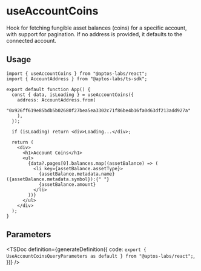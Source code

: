 
# useAccountCoins

Hook for fetching fungible asset balances (coins) for a specific account, with support for pagination. If no address is provided, it defaults to the connected account.

## Usage

```tsx
import { useAccountCoins } from "@aptos-labs/react";
import { AccountAddress } from "@aptos-labs/ts-sdk";

export default function App() {
  const { data, isLoading } = useAccountCoins({
    address: AccountAddress.from(
      "0x926ff619e85bdb5b02680f27bea5ea3302c71f86be4b16fa0d63df213add927a"
    ),
  });

  if (isLoading) return <div>Loading...</div>;

  return (
    <div>
      <h1>Account Coins</h1>
      <ul>
        {data?.pages[0].balances.map((assetBalance) => (
          <li key={assetBalance.assetType}>
            {assetBalance.metadata.name} ({assetBalance.metadata.symbol}):{" "}
            {assetBalance.amount}
          </li>
        ))}
      </ul>
    </div>
  );
}
```

## Parameters

<TSDoc
  definition={generateDefinition({
    code: `export { UseAccountCoinsQueryParameters as default } from "@aptos-labs/react";`,
  })}
/>

